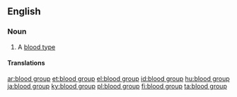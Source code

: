 ==English==

===Noun===
{{en-noun|head=[[blood]] [[group]]}}

# A [[blood type]]

====Translations====
{{trans-see|blood type}}

[[ar:blood group]]
[[et:blood group]]
[[el:blood group]]
[[id:blood group]]
[[hu:blood group]]
[[ja:blood group]]
[[ky:blood group]]
[[pl:blood group]]
[[fi:blood group]]
[[ta:blood group]]